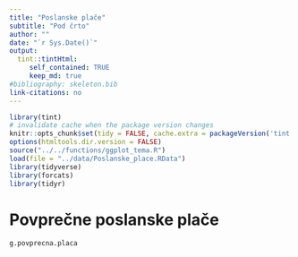 ```yaml
---
title: "Poslanske plače"
subtitle: "Pod črto"
author: ""
date: "`r Sys.Date()`"
output:
  tint::tintHtml: 
     self_contained: TRUE
     keep_md: true
#bibliography: skeleton.bib
link-citations: no
---
```


```r
library(tint)
# invalidate cache when the package version changes
knitr::opts_chunk$set(tidy = FALSE, cache.extra = packageVersion('tint'))
options(htmltools.dir.version = FALSE)
source("../../functions/ggplot_tema.R")
load(file = "../data/Poslanske_place.RData")
library(tidyverse)
library(forcats)
library(tidyr)
```

# Povprečne poslanske plače

```r
g.povprecna.placa
```
